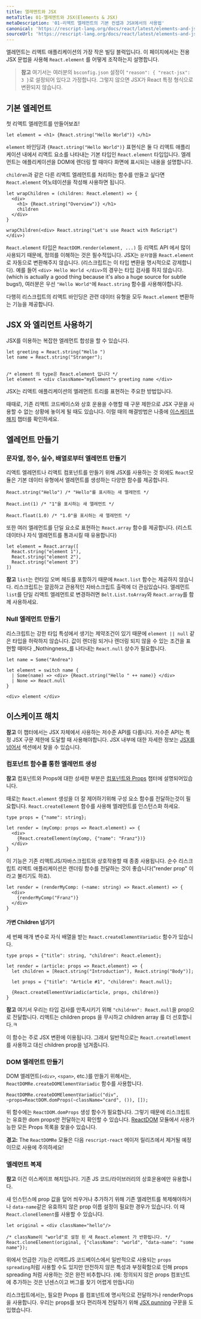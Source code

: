 ```yaml
---
title: 엘레멘트와 JSX
metaTitle: 01-엘레멘트와 JSX(Elements & JSX)
metaDescription: '01-리액트 엘레먼트의 기본 컨셉과 JSX에서의 사용법'
canonical: 'https://rescript-lang.org/docs/react/latest/elements-and-jsx'
sourceUrl: 'https://rescript-lang.org/docs/react/latest/elements-and-jsx'
---
```


엘레먼트는 리액트 애플리케이션의 가장 작은 빌딩 블럭입니다. 이 페이지에서는 전용 JSX 문법을 사용해 `React.element` 를 어떻게 조작하는지 설명합니다. 

> **참고** 여기서는 여러분의 `bsconfig.json` 설정이 `"reason": { "react-jsx": 3 }`로 설정되어 있다고 가정합니다. 그렇지 않으면 JSX가 React 특정 형식으로 변환되지 않습니다.

## 기본 엘레먼트

첫 리액트 엘레먼트를 만들어보죠!

```reason
let element = <h1> {React.string("Hello World")} </h1>
```

`element` 바인딩과 `{React.string("Hello World")}` 표현식은 둘 다 리액트 애플리케이션 내에서 리액트 요소를 나타내는 기본 타입인 `React.element` 타입입니다. 엘레먼트는 애플리케이션을 DOM에 렌더링 할 때마다 화면에 표시되는 내용을 설명합니다.

`children`과 같은 다른 리액트 엘레먼트를 처리하는 함수를 만들고 싶다면 `React.element` 어노테이션을 작성해 사용하면 됩니다.

```reason
let wrapChildren = (children: React.element) => {
  <div>
    <h1> {React.string("Overview")} </h1>
    children
  </div>
}

wrapChildren(<div> React.string("Let's use React with ReScript") </div>)
```

`React.element` 타입은 `ReactDOM.render(element, ...)` 등 리액트 API 에서 많이 사용되기 때문에, 정의를 이해하는 것은 필수적입니다. JSX는 `문자열`을 `React.element` 로 자동으로 변환해주지 않습니다. (리스크립트는 이 타입 변환을 명시적으로 강제합니다). 예를 들어 `<div> Hello World </div>`의 경우는 타입 검사를 하지 않습니다. (which is actually a good thing because it's also a huge source for subtle bugs!), 여러분은 우선 `"Hello World"`에 `React.string` 함수를 사용해야합니다.

다행히 리스크립트의 리액트 바인딩은 관련 데이터 유형을 모두 `React.element` 변환하는 기능을 제공합니다.

## JSX 와 엘리먼트 사용하기

JSX를 이용하는 복잡한 엘레먼트 합성을 할 수 있습니다.

```reason
let greeting = React.string("Hello ")
let name = React.string("Stranger");


/* element 의 type은 React.element 입니다 */
let element = <div className="myElement"> greeting name </div>
```

JSX는 리액트 애플리케이션의 엘레먼트 트리를 표현하는 주요한 방법입니다.

때때로, 기존 리액트 코드베이스와 상호 운용을 수행할 때 구문 제한으로 JSX 구문을 사용할 수 없는 상황에 놓이게 될 때도 있습니다. 이럴 때의 해결방법은 나중에 [이스케이프 해치](#escapehatches) 챕터를 확인하세요.

## 엘레먼트 만들기

### 문자열, 정수, 실수, 배열로부터 엘레먼트 만들기

리액트 엘레먼트나 리액트 컴포넌트를 만들기 위해 JSX를 사용하는 것 외에도 `React`모듈은 기본 데이터 유형에서 엘레먼트를 생성하는 다양한 함수를 제공합니다.

```reason
React.string("Hello") /* "Hello"를 표시하는 새 엘레먼트 */

React.int(1) /* "1"을 표시하는 새 엘레먼트 */

React.float(1.0) /* "1.0"을 표시하는 새 엘레먼트 */
```

또한 여러 엘레먼트를 단일 요소로 표현하는 `React.array` 함수를 제공합니다. (리스트 데이터나 자식 엘레먼트를 통과시킬 때 유용합니다)

```reason
let element = React.array([
  React.string("element 1"),
  React.string("element 2"),
  React.string("element 3")
])
```

**참고** `list`는 런타임 오버 헤드를 포함하기 때문에 `React.list` 함수는 제공하지 않습니다. 리스크립트는 깔끔하고 관용적인 자바스크립트 출력에 더 관심있습니다. 엘레먼트 `list`를 단일 리액트 엘레먼트로 변경하려면 `Belt.List.toArray`와 `React.array`를 함께 사용하세요.

### Null 엘레먼트 만들기

리스크립트는 강한 타입 특성에서 생기는 제약조건이 있기 때문에 `element || null` 같은 타입을 허락하지 않습니다. 값이 렌더링 되거나 렌더링 되지 않을 수 있는 조건을 표현할 때마다 _Nothingness_를 나타내는 `React.null` 상수가 필요합니다.

```reason
let name = Some("Andrea")

let element = switch name {
  | Some(name) => <div> {React.string("Hello " ++ name)} </div>
  | None => React.null
}

<div> element </div>
```

## 이스케이프 해치

**참고** 이 챕터에서는 JSX 자체에서 사용하는 저수준 API를 다룹니다. 저수준 API는 특정 JSX 구문 제한에 도달할 때 사용해야합니다. JSX 내부에 대한 자세한 정보는 [JSX를 넘어서](./beyond-jsx) 섹션에서 찾을 수 있습니다.

### 컴포넌트 함수를 통한 엘레먼트 생성

**참고** 컴포넌트와 Props에 대한 상세한 부분은 [컴포넌트와 Props](./components-and-props) 챕터에 설명되어있습니다.

때로는 `React.element` 생성을 더 잘 제어하기위해 구성 요소 함수를 전달하는것이 필요합니다. `React.createElement` 함수를 사용해 엘레먼트를 인스턴스화 하세요.

```reason
type props = {"name": string};

let render = (myComp: props => React.element) => {
  <div>
    {React.createElement(myComp, {"name": "Franz"})}
  </div>
}
```

이 기능은 기존 리액트JS/자바스크립트와 상호작용할 때 종종 사용됩니다. 순수 리스크립트 리액트 애플리케이션은 렌더링 함수를 전달하는 것이 좋습니다("render prop" 이라고 불리기도 하죠).

```reason
let render = (renderMyComp: (~name: string) => React.element) => {
  <div>
    {renderMyComp("Franz")}
  </div>
}
```

#### 가변 Children 넘기기

세 번째 매개 변수로 자식 배열을 받는 `React.createElementVariadic` 함수가 있습니다.

```reason
type props = {"title": string, "children": React.element};

let render = (article: props => React.element) => {
  let children = [React.string("Introduction"), React.string("Body")];

  let props = {"title": "Article #1", "children": React.null};

  {React.createElementVariadic(article, props, children)}
}
```

**참고** 여기서 우리는 타입 검사를 만족시키기 위해 `"children": React.null`을 prop으로 전달합니다. 리액트는 children props 을 무시하고 children array 를 더 선호합니다.ㅋ

이 함수는 주로 JSX 변환에 이용됩니다. 그래서 일반적으로는 `React.createElement`를 사용하고 대신 children prop을 넘겨줍니다.

### DOM 엘레먼트 만들기

DOM 엘레먼트(`<div>`, `<span>`, etc.)를 만들기 위해서는, `ReactDOMRe.createDOMElementVariadic` 함수를 사용합니다.

```reason
ReactDOMRe.createDOMElementVariadic("div", ~props=ReactDOM.domProps(~className="card", ()), []);
```

위 함수에는 `ReactDOM.domProps` 생성 함수가 필요합니다. 그렇기 때문에 리스크립트는 유효한 dom props만 전달하는지 확인할 수 있습니다. [ReactDOM](https://github.com/reasonml/reason-react/blob/master/src/ReactDOM.re#L61) 모듈에서 사용가능한 모든 Props 목록을 찾을수 있습니다.

**경고:** The `ReactDOMRe` 모듈은 다음 `rescript-react` 메이저 릴리즈에서 제거될 예정이므로 사용에 주의하세요!

### 엘레먼트 복제

**참고** 이건 이스케이프 해치입니다. 기존 JS 코드/라이브러리의 상호운용에만 유용합니다.

새 인스턴스에 prop 값을 덮어 씌우거나 추가하기 위해 기존 엘레먼트를 복제해야하거나 `data-name`같은 유효하지 않은 prop 이름 설정이 필요한 경우가 있습니다. 이 때 `React.cloneElement`를 사용할 수 있습니다.

```reason
let original = <div className="hello"/>

/* className이 "world"로 설정 된 새 React.element 가 반환됩니다. */
React.cloneElement(original, {"className": "world", "data-name": "some name"});
```

위에서 언급한 기능은 리액트JS 코드베이스에서 일반적으로 사용되는 `props spreading`처럼 사용할 수도 있지만 안전하지 않은 특성과 부정확함으로 인해 props spreading 처럼 사용하는 것은 완전 비추합니다. (예: 정의되지 않은 props 컴포넌트에 추가하는 것은 넌센스이고 버그를 찾기 어렵게 만듭니다)

리스크립트에서는, 필요한 Props 를 컴포넌트에 명시적으로 전달하거나 renderProps을 사용합니다. 우리는 props를 보다 편리하게 전달하기 위해 [JSX punning](/docs/manual/latest/jsx#punning) 구문을 도입했습니다.
